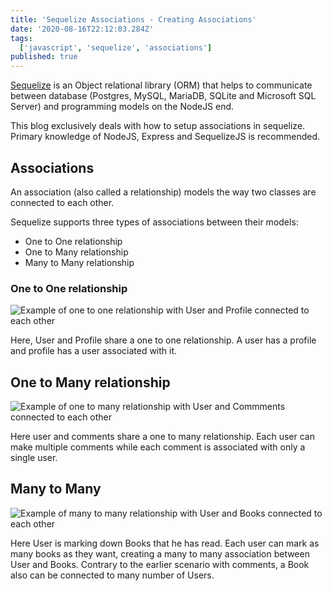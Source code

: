 ```yaml
---
title: 'Sequelize Associations - Creating Associations'
date: '2020-08-16T22:12:03.284Z'
tags:
  ['javascript', 'sequelize', 'associations']
published: true
---
```

[Sequelize](https://sequelize.org/) is an Object relational library (ORM) that helps to communicate between database (Postgres, MySQL, MariaDB, SQLite and Microsoft SQL Server) and programming models on the NodeJS end. 

This blog exclusively deals with how to setup associations in sequelize. Primary knowledge of NodeJS, Express and SequelizeJS is recommended.

## Associations

An association (also called a relationship) models the way two classes are connected to each other. 

Sequelize supports three types of associations between their models:
* One to One relationship
* One to Many relationship
* Many to Many relationship

### One to One relationship

![Example of one to one relationship with User and Profile connected to each other](./sequelize-associations/one-to-one.png)

Here, User and Profile share a one to one relationship. A user has a profile and profile has a user associated with it.

## One to Many relationship

![Example of one to many relationship with User and Commments connected to each other](./sequelize-associations/one-to-many.png)

Here user and comments share a one to many relationship. Each user can make multiple comments while each comment is associated with only a single user.

## Many to Many

![Example of many to many relationship with User and Books connected to each other](./sequelize-associations/many-to-many.png)

Here User is marking down Books that he has read. Each user can mark as many books as they want, creating a many to many association between User and Books. Contrary to the earlier scenario with comments, a Book also can be connected to many number of Users.

